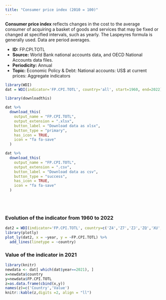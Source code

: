 ```yaml
---
title: "Consumer price index (2010 = 100)"
---
```



**Consumer price index** reflects changes in the cost to the average consumer of acquiring a basket of goods and services that may be fixed or changed at specified intervals, such as yearly. The Laspeyres formula is generally used. Data are period averages.

* **ID:** FP.CPI.TOTL
* **Source:** World Bank national accounts data, and OECD National Accounts data files.
* **Periodicity:** Annual
* **Topic:** Economic Policy & Debt: National accounts: US$ at current prices: Aggregate indicators

```r
library(WDI)
dat = WDI(indicator='FP.CPI.TOTL', country='all', start=1960, end=2022)

library(downloadthis)

dat %>%
  download_this(
    output_name = "FP.CPI.TOTL",
    output_extension = ".xlsx",
    button_label = "Download data as xlsx",
    button_type = "primary",
    has_icon = TRUE,
    icon = "fa fa-save"
  )

dat %>%
  download_this(
    output_name = "FP.CPI.TOTL",
    output_extension = ".csv",
    button_label = "Download data as csv",
    button_type = "success",
    has_icon = TRUE,
    icon = "fa fa-save"
  )
```



<br>
<br>





### Evolution of the indicator from 1960 to 2022



```r
dat2 = WDI(indicator='FP.CPI.TOTL', country=c('Z4','Z7','ZJ','ZQ','XU','8S','ZG'), start=1960, end=2022)
library(plotly)
plot_ly(dat2, x = ~year, y = ~FP.CPI.TOTL) %>%
  add_lines(linetype = ~country)
```

### Value of the indicator in 2021


```r
library(knitr)
newdata <- dat[ which(dat$year==2021), ]
x=newdata$country
y=newdata$FP.CPI.TOTL
z=as.data.frame(cbind(x,y))
names(z)=c('Country','Value')
knitr::kable(z,digits =2, align = "ll")
```